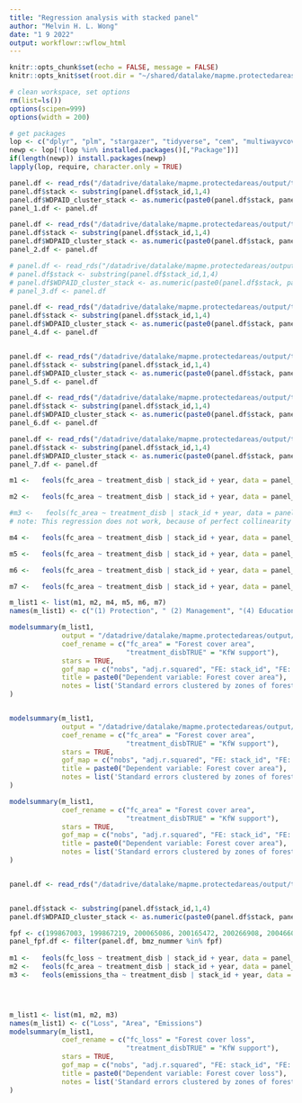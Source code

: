 ```yaml
---
title: "Regression analysis with stacked panel"
author: "Melvin H. L. Wong"
date: "1 9 2022"
output: workflowr::wflow_html
---
```


```r
knitr::opts_chunk$set(echo = FALSE, message = FALSE)
knitr::opts_knit$set(root.dir = "~/shared/datalake/mapme.protectedareas")
```

```r
# clean workspace, set options
rm(list=ls())
options(scipen=999)
options(width = 200)

# get packages
lop <- c("dplyr", "plm", "stargazer", "tidyverse", "cem", "multiwayvcov", "modelsummary", "fixest", "kableExtra")
newp <- lop[!(lop %in% installed.packages()[,"Package"])]
if(length(newp)) install.packages(newp)
lapply(lop, require, character.only = TRUE)

```

```r
panel.df <- read_rds("/datadrive/datalake/mapme.protectedareas/output/tabular/regression_input/CEM/cem_matched_data_stacked_projects_iucn1.rds")
panel.df$stack <- substring(panel.df$stack_id,1,4)
panel.df$WDPAID_cluster_stack <- as.numeric(paste0(panel.df$stack, panel.df$NAME_0_num, panel.df$WDPAID)) 
panel_1.df <- panel.df

panel.df <- read_rds("/datadrive/datalake/mapme.protectedareas/output/tabular/regression_input/CEM/cem_matched_data_stacked_projects_iucn2.rds")
panel.df$stack <- substring(panel.df$stack_id,1,4)
panel.df$WDPAID_cluster_stack <- as.numeric(paste0(panel.df$stack, panel.df$NAME_0_num, panel.df$WDPAID)) 
panel_2.df <- panel.df

# panel.df <- read_rds("/datadrive/datalake/mapme.protectedareas/output/tabular/regression_input/CEM/cem_matched_data_stacked_projects_iucn3.rds")
# panel.df$stack <- substring(panel.df$stack_id,1,4)
# panel.df$WDPAID_cluster_stack <- as.numeric(paste0(panel.df$stack, panel.df$NAME_0_num, panel.df$WDPAID)) 
# panel_3.df <- panel.df

panel.df <- read_rds("/datadrive/datalake/mapme.protectedareas/output/tabular/regression_input/CEM/cem_matched_data_stacked_projects_iucn4.rds")
panel.df$stack <- substring(panel.df$stack_id,1,4)
panel.df$WDPAID_cluster_stack <- as.numeric(paste0(panel.df$stack, panel.df$NAME_0_num, panel.df$WDPAID)) 
panel_4.df <- panel.df


panel.df <- read_rds("/datadrive/datalake/mapme.protectedareas/output/tabular/regression_input/CEM/cem_matched_data_stacked_projects_iucn5.rds")
panel.df$stack <- substring(panel.df$stack_id,1,4)
panel.df$WDPAID_cluster_stack <- as.numeric(paste0(panel.df$stack, panel.df$NAME_0_num, panel.df$WDPAID)) 
panel_5.df <- panel.df

panel.df <- read_rds("/datadrive/datalake/mapme.protectedareas/output/tabular/regression_input/CEM/cem_matched_data_stacked_projects_iucn6.rds")
panel.df$stack <- substring(panel.df$stack_id,1,4)
panel.df$WDPAID_cluster_stack <- as.numeric(paste0(panel.df$stack, panel.df$NAME_0_num, panel.df$WDPAID)) 
panel_6.df <- panel.df

panel.df <- read_rds("/datadrive/datalake/mapme.protectedareas/output/tabular/regression_input/CEM/cem_matched_data_stacked_projects_iucn7.rds")
panel.df$stack <- substring(panel.df$stack_id,1,4)
panel.df$WDPAID_cluster_stack <- as.numeric(paste0(panel.df$stack, panel.df$NAME_0_num, panel.df$WDPAID)) 
panel_7.df <- panel.df

m1 <-   feols(fc_area ~ treatment_disb | stack_id + year, data = panel_1.df, weights = ~weights_cem, panel.id = ~stack_id+year, cluster = ~WDPAID_cluster_stack)

m2 <-   feols(fc_area ~ treatment_disb | stack_id + year, data = panel_2.df, weights = ~weights_cem, panel.id = ~stack_id+year, cluster = ~WDPAID_cluster_stack)

#m3 <-   feols(fc_area ~ treatment_disb | stack_id + year, data = panel_3.df, weights = ~weights_cem, panel.id = ~stack_id+year, cluster = ~WDPAID_cluster_stack)
# note: This regression does not work, because of perfect collinearity with FE. Too few data variation

m4 <-   feols(fc_area ~ treatment_disb | stack_id + year, data = panel_4.df, weights = ~weights_cem, panel.id = ~stack_id+year, cluster = ~WDPAID_cluster_stack)

m5 <-   feols(fc_area ~ treatment_disb | stack_id + year, data = panel_5.df, weights = ~weights_cem, panel.id = ~stack_id+year, cluster = ~WDPAID_cluster_stack)

m6 <-   feols(fc_area ~ treatment_disb | stack_id + year, data = panel_6.df, weights = ~weights_cem, panel.id = ~stack_id+year, cluster = ~WDPAID_cluster_stack)

m7 <-   feols(fc_area ~ treatment_disb | stack_id + year, data = panel_7.df, weights = ~weights_cem, panel.id = ~stack_id+year, cluster = ~WDPAID_cluster_stack)

m_list1 <- list(m1, m2, m4, m5, m6, m7)
names(m_list1) <- c("(1) Protection", " (2) Management", "(4) Education", "(5) Law/Policy", "(6) Livelihood", "(7) Capacity")

modelsummary(m_list1,
             output = "/datadrive/datalake/mapme.protectedareas/output/tabular/regression_output/tn_projects/table_tn_iucn.tex",
             coef_rename = c("fc_area" = "Forest cover area", 
                             "treatment_disbTRUE" = "KfW support"),
             stars = TRUE,
             gof_map = c("nobs", "adj.r.squared", "FE: stack_id", "FE: year"),
             title = paste0("Dependent variable: Forest cover area"),
             notes = list('Standard errors clustered by zones of forest protected areas (WDPA).')
)


modelsummary(m_list1,
             output = "/datadrive/datalake/mapme.protectedareas/output/tabular/regression_output/tn_projects/table_tn_iucn.html",
             coef_rename = c("fc_area" = "Forest cover area", 
                             "treatment_disbTRUE" = "KfW support"),
             stars = TRUE,
             gof_map = c("nobs", "adj.r.squared", "FE: stack_id", "FE: year"),
             title = paste0("Dependent variable: Forest cover area"),
             notes = list('Standard errors clustered by zones of forest protected areas (WDPA).')
)

modelsummary(m_list1,
             coef_rename = c("fc_area" = "Forest cover area", 
                             "treatment_disbTRUE" = "KfW support"),
             stars = TRUE,
             gof_map = c("nobs", "adj.r.squared", "FE: stack_id", "FE: year"),
             title = paste0("Dependent variable: Forest cover area"),
             notes = list('Standard errors clustered by zones of forest protected areas (WDPA).')
)



```

```r
panel.df <- read_rds("/datadrive/datalake/mapme.protectedareas/output/tabular/regression_input/CEM/cem_matched_data_stacked_projects_all.rds")


panel.df$stack <- substring(panel.df$stack_id,1,4)
panel.df$WDPAID_cluster_stack <- as.numeric(paste0(panel.df$stack, panel.df$NAME_0_num, panel.df$WDPAID)) 

fpf <- c(199867003, 199867219, 200065086, 200165472, 200266908, 200466094, 200466458, 200865444, 200866285, 200866657, 201065143, 201166156, 201167063, 201265685, 201367127,201567957, 201768464, 209810094, 209810854, 209810961)
panel_fpf.df <- filter(panel.df, bmz_nummer %in% fpf) 
  
m1 <-   feols(fc_loss ~ treatment_disb | stack_id + year, data = panel_fpf.df, weights = panel_fpf.df$weights_cem, panel.id = ~stack_id+year, cluster = ~WDPAID_cluster_stack)
m2 <-   feols(fc_area ~ treatment_disb | stack_id + year, data = panel_fpf.df, weights = panel_fpf.df$weights_cem, panel.id = ~stack_id+year, cluster = ~WDPAID_cluster_stack)
m3 <-   feols(emissions_tha ~ treatment_disb | stack_id + year, data = panel_fpf.df, weights = panel_fpf.df$weights_cem, panel.id = ~stack_id+year, cluster = ~WDPAID_cluster_stack)




m_list1 <- list(m1, m2, m3)
names(m_list1) <- c("Loss", "Area", "Emissions")
modelsummary(m_list1,
             coef_rename = c("fc_loss" = "Forest cover loss", 
                             "treatment_disbTRUE" = "KfW support"),
             stars = TRUE,
             gof_map = c("nobs", "adj.r.squared", "FE: stack_id", "FE: year"),
             title = paste0("Dependent variable: Forest cover loss"),
             notes = list('Standard errors clustered by zones of forest protected areas (WDPA).')
)
```

